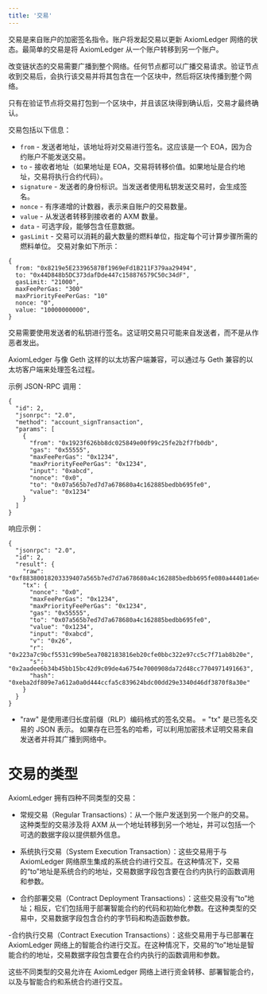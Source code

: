 ```yaml
---
title: '交易'
---
```


交易是来自账户的加密签名指令。账户将发起交易以更新 AxiomLedger 网络的状态。最简单的交易是将 AxiomLedger 从一个账户转移到另一个账户。

改变链状态的交易需要广播到整个网络。任何节点都可以广播交易请求。验证节点收到交易后，会执行该交易并将其包含在一个区块中，然后将区块传播到整个网络。

只有在验证节点将交易打包到一个区块中，并且该区块得到确认后，交易才最终确认。

交易包括以下信息：

- `from` - 发送者地址，该地址将对交易进行签名。这应该是一个 EOA，因为合约账户不能发送交易。
- `to` - 接收者地址（如果地址是 EOA，交易将转移价值。如果地址是合约地址，交易将执行合约代码）。
- `signature` - 发送者的身份标识。当发送者使用私钥发送交易时，会生成签名。
- `nonce` - 有序递增的计数器，表示来自账户的交易数量。
- `value` - 从发送者转移到接收者的 AXM 数量。
- `data` - 可选字段，能够包含任意数据。
- `gasLimit` - 交易可以消耗的最大数量的燃料单位，指定每个可计算步骤所需的燃料单位。
交易对象如下所示：

```
{
  from: "0x8219e5E23396587Bf1969eFd1B211F379aa29494",
  to: "0x44D848b5DC373dafDde447c158876579C50c34dF",
  gasLimit: "21000",
  maxFeePerGas: "300"
  maxPriorityFeePerGas: "10"
  nonce: "0",
  value: "10000000000",
}
```

交易需要使用发送者的私钥进行签名。这证明交易只可能来自发送者，而不是从作恶者发出。

AxiomLedger 与像 Geth 这样的以太坊客户端兼容，可以通过与 Geth 兼容的以太坊客户端来处理签名过程。

示例 JSON-RPC 调用：

```
{
  "id": 2,
  "jsonrpc": "2.0",
  "method": "account_signTransaction",
  "params": [
    {
      "from": "0x1923f626bb8dc025849e00f99c25fe2b2f7fb0db",
      "gas": "0x55555",
      "maxFeePerGas": "0x1234",
      "maxPriorityFeePerGas": "0x1234",
      "input": "0xabcd",
      "nonce": "0x0",
      "to": "0x07a565b7ed7d7a678680a4c162885bedbb695fe0",
      "value": "0x1234"
    }
  ]
}
```

响应示例：

```
{
  "jsonrpc": "2.0",
  "id": 2,
  "result": {
    "raw": "0xf88380018203339407a565b7ed7d7a678680a4c162885bedbb695fe080a44401a6e4000000000000000000000000000000000000000000000000000000000000001226a0223a7c9bcf5531c99be5ea7082183816eb20cfe0bbc322e97cc5c7f71ab8b20ea02aadee6b34b45bb15bc42d9c09de4a6754e7000908da72d48cc7704971491663",
    "tx": {
      "nonce": "0x0",
      "maxFeePerGas": "0x1234",
      "maxPriorityFeePerGas": "0x1234",
      "gas": "0x55555",
      "to": "0x07a565b7ed7d7a678680a4c162885bedbb695fe0",
      "value": "0x1234",
      "input": "0xabcd",
      "v": "0x26",
      "r": "0x223a7c9bcf5531c99be5ea7082183816eb20cfe0bbc322e97cc5c7f71ab8b20e",
      "s": "0x2aadee6b34b45bb15bc42d9c09de4a6754e7000908da72d48cc7704971491663",
      "hash": "0xeba2df809e7a612a0a0d444ccfa5c839624bdc00dd29e3340d46df3870f8a30e"
    }
  }
}
```

- "raw" 是使用递归长度前缀（RLP）编码格式的签名交易。
  = "tx" 是已签名交易的 JSON 表示。
  如果存在已签名的哈希，可以利用加密技术证明交易来自发送者并将其广播到网络中。

# 交易的类型

AxiomLedger 拥有四种不同类型的交易：

- 常规交易（Regular Transactions）：从一个账户发送到另一个账户的交易。这种类型的交易涉及将 AXM 从一个地址转移到另一个地址，并可以包括一个可选的数据字段以提供额外信息。

- 系统执行交易（System Execution Transaction）：这些交易用于与 AxiomLedger 网络原生集成的系统合约进行交互。在这种情况下，交易的“to”地址是系统合约的地址，交易数据字段包含要在合约内执行的函数调用和参数。

- 合约部署交易（Contract Deployment Transactions）：这些交易没有“to”地址；相反，它们包括用于部署智能合约的代码和初始化参数。在这种类型的交易中，交易数据字段包含合约的字节码和构造函数参数。

-合约执行交易（Contract Execution Transactions）：这些交易用于与已部署在 AxiomLedger 网络上的智能合约进行交互。在这种情况下，交易的“to”地址是智能合约的地址，交易数据字段包含要在合约内执行的函数调用和参数。

这些不同类型的交易允许在 AxiomLedger 网络上进行资金转移、部署智能合约，以及与智能合约和系统合约进行交互。
